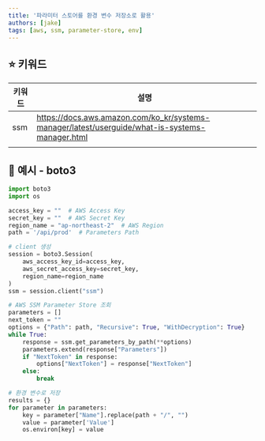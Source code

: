 ```yaml
---
title: '파라미터 스토어를 환경 변수 저장소로 활용'
authors: [jake]
tags: [aws, ssm, parameter-store, env]
---
```


## ⭐ 키워드

| 키워드 | 설명 |
| --- | --- |
| ssm | https://docs.aws.amazon.com/ko_kr/systems-manager/latest/userguide/what-is-systems-manager.html |
|  |  |

## 🐥 예시 - boto3

```python
import boto3
import os

access_key = ""  # AWS Access Key
secret_key = ""  # AWS Secret Key
region_name = "ap-northeast-2"  # AWS Region
path = '/api/prod'  # Parameters Path

# client 생성
session = boto3.Session(
    aws_access_key_id=access_key,
    aws_secret_access_key=secret_key,
    region_name=region_name
)
ssm = session.client("ssm")

# AWS SSM Parameter Store 조회
parameters = []
next_token = ""
options = {"Path": path, "Recursive": True, "WithDecryption": True}
while True:
    response = ssm.get_parameters_by_path(**options)
    parameters.extend(response["Parameters"])
    if "NextToken" in response:
        options["NextToken"] = response["NextToken"]
    else:
        break

# 환경 변수로 저장
results = {}
for parameter in parameters:
    key = parameter["Name"].replace(path + "/", "")
    value = parameter['Value']
    os.environ[key] = value
```